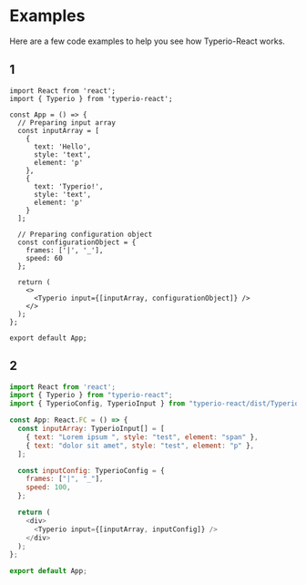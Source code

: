 # Examples

Here are a few code examples to help you see how Typerio-React works.

## 1

```tsx
import React from 'react';
import { Typerio } from 'typerio-react';

const App = () => {
  // Preparing input array
  const inputArray = [
    {
      text: 'Hello',
      style: 'text',
      element: 'p'
    },
    {
      text: 'Typerio!',
      style: 'text',
      element: 'p'
    }
  ];

  // Preparing configuration object
  const configurationObject = {
    frames: ['|', '_'],
    speed: 60
  };

  return (
    <>
      <Typerio input={[inputArray, configurationObject]} />
    </>
  );
};

export default App;

```

## 2

```js
import React from 'react';
import { Typerio } from "typerio-react";
import { TyperioConfig, TyperioInput } from "typerio-react/dist/Typerio";

const App: React.FC = () => {
  const inputArray: TyperioInput[] = [
    { text: "Lorem ipsum ", style: "test", element: "span" },
    { text: "dolor sit amet", style: "test", element: "p" },
  ];

  const inputConfig: TyperioConfig = {
    frames: ["|", "_"],
    speed: 100,
  };

  return (
    <div>
      <Typerio input={[inputArray, inputConfig]} />
    </div>
  );
};

export default App;
```